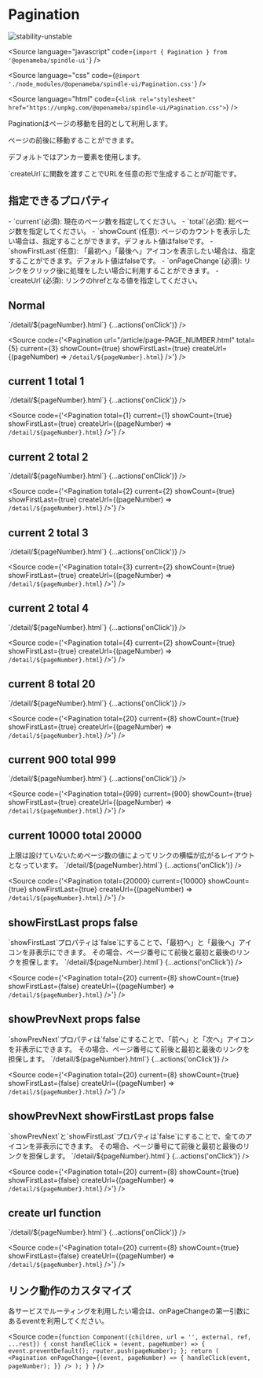 
# Pagination

<Meta title="Pagination" component={Pagination} />

![stability-unstable](https://img.shields.io/badge/stability-unstable-yellow.svg)

<Source
  language="javascript"
  code={`import { Pagination } from '@openameba/spindle-ui'`}
/>

<Source
  language="css"
  code={`@import './node_modules/@openameba/spindle-ui/Pagination.css'`}
/>

<Source
  language="html"
  code={`<link rel="stylesheet" href="https://unpkg.com/@openameba/spindle-ui/Pagination.css">`}
/>

<Description>Paginationはページの移動を目的として利用します。</Description>

<Description>
  ページの前後に移動することができます。
</Description>

<Description>デフォルトではアンカー要素を使用します。</Description>

<Description>
  `createUrl`に関数を渡すことでURLを任意の形で生成することが可能です。
</Description>

## 指定できるプロパティ

<Description>
  - `current`(必須): 現在のページ数を指定してください。
</Description>
<Description>
  - `total`(必須): 総ページ数を指定してください。
</Description>
<Description>
  - `showCount`(任意): ページのカウントを表示したい場合は、指定することができます。デフォルト値はfalseです。
</Description>
<Description>
  - `showFirstLast`(任意): 「最初へ」「最後へ」アイコンを表示したい場合は、指定することができます。デフォルト値はfalseです。
</Description>
<Description>
  - `onPageChange`(必須): リンクをクリック後に処理をしたい場合に利用することができます。
</Description>
<Description>
  - `createUrl`(必須): リンクのhrefとなる値を指定してください。
</Description>


## Normal

<Preview withSource="open">
  <Story name="Normal">
    <Pagination
      total={5}
      current={3}
      showCount={true}
      showFirstLast={true}
      createUrl={(pageNumber) => `/detail/${pageNumber}.html`}
      {...actions('onClick')}
    />
  </Story>
</Preview>

<Source
  code={'<Pagination url="/article/page-PAGE_NUMBER.html" total={5} current={3} showCount={true} showFirstLast={true} createUrl={(pageNumber) => `/detail/${pageNumber}.html`} />'}
/>

## current 1 total 1

<Preview withSource="open">
  <Story name="current 1 total 1">
    <Pagination
      total={1}
      current={1}
      showCount={true}
      showFirstLast={false}
      createUrl={(pageNumber) => `/detail/${pageNumber}.html`}
      {...actions('onClick')}
    />
  </Story>
</Preview>

<Source
  code={'<Pagination total={1} current={1} showCount={true} showFirstLast={true} createUrl={(pageNumber) => `/detail/${pageNumber}.html`} />'}
/>

## current 2 total 2

<Preview withSource="open">
  <Story name="current 2 total 2">
    <Pagination
      total={2}
      current={2}
      showCount={true}
      showFirstLast={false}
      createUrl={(pageNumber) => `/detail/${pageNumber}.html`}
      {...actions('onClick')}
    />
  </Story>
</Preview>

<Source
  code={'<Pagination total={2} current={2} showCount={true} showFirstLast={true} createUrl={(pageNumber) => `/detail/${pageNumber}.html`} />'}
/>

## current 2 total 3

<Preview withSource="open">
  <Story name="current 2 total 3">
    <Pagination
      total={3}
      current={2}
      showCount={true}
      showFirstLast={false}
      createUrl={(pageNumber) => `/detail/${pageNumber}.html`}
      {...actions('onClick')}
    />
  </Story>
</Preview>

<Source
  code={'<Pagination total={3} current={2} showCount={true} showFirstLast={true} createUrl={(pageNumber) => `/detail/${pageNumber}.html`} />'}
/>

## current 2 total 4

<Preview withSource="open">
  <Story name="current 2 total 4">
    <Pagination
      total={4}
      current={2}
      showCount={true}
      showFirstLast={false}
      createUrl={(pageNumber) => `/detail/${pageNumber}.html`}
      {...actions('onClick')}
    />
  </Story>
</Preview>

<Source
  code={'<Pagination total={4} current={2} showCount={true} showFirstLast={true} createUrl={(pageNumber) => `/detail/${pageNumber}.html`} />'}
/>

## current 8 total 20

<Preview withSource="open">
  <Story name="current 8 total 20">
    <Pagination
      total={20}
      current={8}
      showCount={true}
      showFirstLast={true}
      createUrl={(pageNumber) => `/detail/${pageNumber}.html`}
      {...actions('onClick')}
    />
  </Story>
</Preview>

<Source
  code={'<Pagination total={20} current={8} showCount={true} showFirstLast={true} createUrl={(pageNumber) => `/detail/${pageNumber}.html`} />'}
/>

## current 900 total 999

<Preview withSource="open">
  <Story name="current 900 total 999">
    <Pagination
      total={999}
      current={900}
      showCount={true}
      showFirstLast={true}
      createUrl={(pageNumber) => `/detail/${pageNumber}.html`}
      {...actions('onClick')}
    />
  </Story>
</Preview>

<Source
  code={'<Pagination total={999} current={900} showCount={true} showFirstLast={true} createUrl={(pageNumber) => `/detail/${pageNumber}.html`} />'}
/>

## current 10000 total 20000

<Description>
  上限は設けていないためページ数の値によってリンクの横幅が広がるレイアウトとなっています。
</Description>

<Preview withSource="open">
  <Story name="current 10000 total 20000">
    <Pagination
      total={20000}
      current={10000}
      showCount={true}
      showFirstLast={true}
      createUrl={(pageNumber) => `/detail/${pageNumber}.html`}
      {...actions('onClick')}
    />
  </Story>
</Preview>

<Source
  code={'<Pagination total={20000} current={10000} showCount={true} showFirstLast={true} createUrl={(pageNumber) => `/detail/${pageNumber}.html`} />'}
/>

## showFirstLast props false

<Description>
  `showFirstLast`プロパティは`false`にすることで、「最初へ」と「最後へ」アイコンを非表示にできます。
</Description>

<Description>
  その場合、ページ番号にて前後と最初と最後のリンクを担保します。
</Description>

<Preview withSource="open">
  <Story name="showFirstLast props false">
    <Pagination
      total={20}
      current={8}
      showCount={true}
      showFirstLast={false}
      createUrl={(pageNumber) => `/detail/${pageNumber}.html`}
      {...actions('onClick')}
    />
  </Story>
</Preview>

<Source
  code={'<Pagination total={20} current={8} showCount={true} showFirstLast={false} createUrl={(pageNumber) => `/detail/${pageNumber}.html`} />'}
/>

## showPrevNext props false

<Description>
  `showPrevNext`プロパティは`false`にすることで、「前へ」と「次へ」アイコンを非表示にできます。
</Description>

<Description>
  その場合、ページ番号にて前後と最初と最後のリンクを担保します。
</Description>

<Preview withSource="open">
  <Story name="showPrevNext props false">
    <Pagination
      total={20}
      current={8}
      showCount={true}
      showFirstLast={true}
      createUrl={(pageNumber) => `/detail/${pageNumber}.html`}
      {...actions('onClick')}
    />
  </Story>
</Preview>

<Source
  code={'<Pagination total={20} current={8} showCount={true} showFirstLast={false} createUrl={(pageNumber) => `/detail/${pageNumber}.html`} />'}
/>

## showPrevNext showFirstLast props false

<Description>
  `showPrevNext`と`showFirstLast`プロパティは`false`にすることで、全てのアイコンを非表示にできます。
</Description>

<Description>
  その場合、ページ番号にて前後と最初と最後のリンクを担保します。
</Description>

<Preview withSource="open">
  <Story name="showPrevNext showFirstLast props false">
    <Pagination
      total={20}
      current={8}
      showCount={true}
      showFirstLast={false}
      createUrl={(pageNumber) => `/detail/${pageNumber}.html`}
      {...actions('onClick')}
    />
  </Story>
</Preview>

<Source
  code={'<Pagination total={20} current={8} showCount={true} showFirstLast={false} createUrl={(pageNumber) => `/detail/${pageNumber}.html`} />'}
/>

## create url function

<Preview withSource="open">
  <Story name="create url function">
    <Pagination
      total={20}
      current={8}
      showCount={true}
      showFirstLast={true}
      createUrl={(pageNumber) => `/detail/${pageNumber}.html`}
      {...actions('onClick')}
    />
  </Story>
</Preview>

<Source
  code={'<Pagination total={20} current={8} showCount={true} showFirstLast={false} createUrl={(pageNumber) => `/detail/${pageNumber}.html`} />'}
/>

## リンク動作のカスタマイズ

<Description>
  各サービスでルーティングを利用したい場合は、onPageChangeの第一引数にあるeventを利用してください。
</Description>

<Source
  code={`function Component({children, url = '', external, ref, ...rest}) {
    const handleClick = (event, pageNumber) => {
      event.preventDefault();
      router.push(pageNumber);
    };
    return (
      <Pagination onPageChange={(event, pageNumber) => { handleClick(event, pageNumber); }} />
    );
  }
`}
/>
